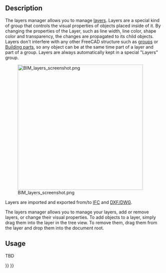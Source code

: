 <languages/>

{{Docnav
|[[Draft_Layer|Layer]]
|[[Draft_AddNamedGroup|AddNamedGroup]]
|[[Draft_Workbench|Draft]]
|IconL=Draft_Layer.svg
|IconR=Draft_AddNamedGroup.svg
|IconC=Workbench_Draft.svg
}}

{{GuiCommand
|Name=Draft LayerManager
|MenuLocation=Utilities → Manage layers...
|Workbenches=[[Draft_Workbench|Draft]]
|Version=0.21
|SeeAlso=[[BIM_Workbench|BIM Workbench]], [[Draft_Layer|Draft Layer]]
}}

==Description==

The layers manager allows you to manage [[Draft_Layer|layers]]. Layers are a special kind of group that controls the visual properties of objects placed inside of it. By changing the properties of the Layer, such as line width, line color, shape color and transparency, the changes are propagated to its child objects. Layers don't interfere with any other FreeCAD structure such as [[Std_Group|groups]] or [[Arch_BuildingPart|Building parts]], so any object can be at the same time part of a layer and part of a group. Layers are always automatically kept in a special "Layers" group.

[[Image:BIM_layers_screenshot.png|400px]]

Layers are imported and exported from/to [[Arch_IFC|IFC]] and [[Draft_DXF|DXF/DWG]].

The layers manager allows you to manage your layers, add or remove layers, or change their visual properties. To add objects to a layer, simply drag them into the layer in the tree view. To remove them, drag them from the layer and drop them into the document root.

==Usage==

TBD


{{Docnav
|[[Draft_Layer|Layer]]
|[[Draft_AddNamedGroup|AddNamedGroup]]
|[[Draft_Workbench|Draft]]
|IconL=Draft_Layer.svg
|IconR=Draft_AddNamedGroup.svg
|IconC=Workbench_Draft.svg
}}

{{Draft Tools navi{{#translation:}}}}
{{Userdocnavi{{#translation:}}}}